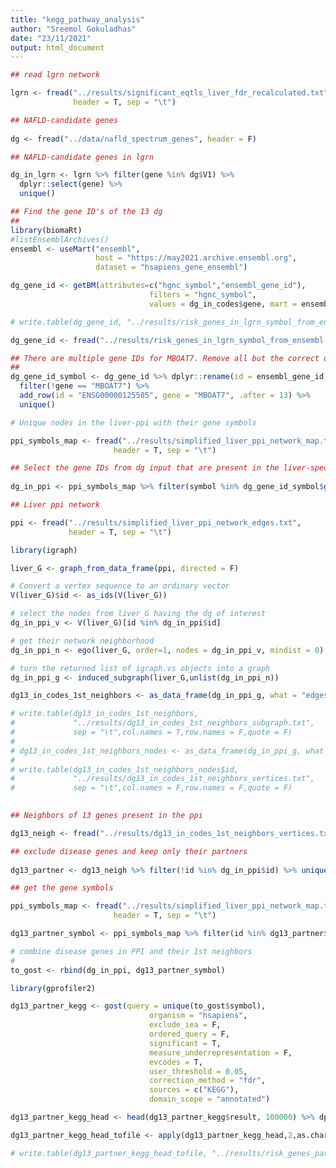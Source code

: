 ```yaml
---
title: "kegg_pathway_analysis"
author: "Sreemol Gokuladhas"
date: "23/11/2021"
output: html_document
---
```


```r
## read lgrn network

lgrn <- fread("../results/significant_eqtls_liver_fdr_recalculated.txt",
              header = T, sep = "\t")

## NAFLD-candidate genes
 
dg <- fread("../data/nafld_spectrum_genes", header = F)

## NAFLD-candidate genes in lgrn

dg_in_lgrn <- lgrn %>% filter(gene %in% dg$V1) %>% 
  dplyr::select(gene) %>% 
  unique()

## Find the gene ID's of the 13 dg
## 
library(biomaRt)
#listEnsemblArchives()
ensembl <- useMart("ensembl", 
                   host = "https://may2021.archive.ensembl.org",
                   dataset = "hsapiens_gene_ensembl")

dg_gene_id <- getBM(attributes=c("hgnc_symbol","ensembl_gene_id"),
                               filters = "hgnc_symbol",
                               values = dg_in_codes$gene, mart = ensembl)

# write.table(dg_gene_id, "../results/risk_genes_in_lgrn_symbol_from_ensembl.txt", sep = "\t", col.names = T, row.names = F, quote = F)

dg_gene_id <- fread("../results/risk_genes_in_lgrn_symbol_from_ensembl.txt", sep = "\t", header = T)

## There are multiple gene IDs for MBOAT7. Remove all but the correct one
## 
dg_gene_id_symbol <- dg_gene_id %>% dplyr::rename(id = ensembl_gene_id, gene = hgnc_symbol) %>% 
  filter(!gene == "MBOAT7") %>% 
  add_row(id = "ENSG00000125505", gene = "MBOAT7", .after = 13) %>% 
  unique()

# Unique nodes in the liver-ppi with their gene symbols

ppi_symbols_map <- fread("../results/simplified_liver_ppi_network_map.txt",
                       header = T, sep = "\t")

## Select the gene IDs from dg input that are present in the liver-specific ppi
 
dg_in_ppi <- ppi_symbols_map %>% filter(symbol %in% dg_gene_id_symbol$gene) %>%  unique()

## Liver ppi network

ppi <- fread("../results/simplified_liver_ppi_network_edges.txt", 
             header = T, sep = "\t")

library(igraph)

liver_G <- graph_from_data_frame(ppi, directed = F)

# Convert a vertex sequence to an ordinary vector
V(liver_G)$id <- as_ids(V(liver_G))

# select the nodes from liver_G having the dg of interest
dg_in_ppi_v <- V(liver_G)[id %in% dg_in_ppi$id]

# get their network neighborhood 
dg_in_ppi_n <- ego(liver_G, order=1, nodes = dg_in_ppi_v, mindist = 0)

# turn the returned list of igraph.vs objects into a graph
dg_in_ppi_g <- induced_subgraph(liver_G,unlist(dg_in_ppi_n))

dg13_in_codes_1st_neighbors <- as_data_frame(dg_in_ppi_g, what = "edges")

# write.table(dg13_in_codes_1st_neighbors, 
#             "../results/dg13_in_codes_1st_neighbors_subgraph.txt",
#             sep = "\t",col.names = T,row.names = F,quote = F)
# 
# dg13_in_codes_1st_neighbors_nodes <- as_data_frame(dg_in_ppi_g, what = "vertices")
# 
# write.table(dg13_in_codes_1st_neighbors_nodes$id, 
#             "../results/dg13_in_codes_1st_neighbors_vertices.txt",
#             sep = "\t",col.names = F,row.names = F,quote = F)

            
## Neighbors of 13 genes present in the ppi

dg13_neigh <- fread("../results/dg13_in_codes_1st_neighbors_vertices.txt", sep = "\t", header = F) %>%  dplyr::rename(id = V1)

## exclude disease genes and keep only their partners
 
dg13_partner <- dg13_neigh %>% filter(!id %in% dg_in_ppi$id) %>% unique() #111

## get the gene symbols

ppi_symbols_map <- fread("../results/simplified_liver_ppi_network_map.txt",
                       header = T, sep = "\t")

dg13_partner_symbol <- ppi_symbols_map %>% filter(id %in% dg13_partner$id) %>%  unique() #111

# combine disease genes in PPI and their 1st neighbors
# 
to_gost <- rbind(dg_in_ppi, dg13_partner_symbol)

library(gprofiler2)

dg13_partner_kegg <- gost(query = unique(to_gost$symbol),
                               organism = "hsapiens",
                               exclude_iea = F,
                               ordered_query = F,
                               significant = T,
                               measure_underrepresentation = F,
                               evcodes = T,
                               user_threshold = 0.05,
                               correction_method = "fdr",
                               sources = c("KEGG"),
                               domain_scope = "annotated")

dg13_partner_kegg_head <- head(dg13_partner_kegg$result, 100000) %>% dplyr::filter(source == "KEGG")

dg13_partner_kegg_head_tofile <- apply(dg13_partner_kegg_head,2,as.character)

# write.table(dg13_partner_kegg_head_tofile, "../results/risk_genes_partners_in_kegg_pathways.txt", col.names = T, row.names = F, quote = F, sep = "\t")

```

